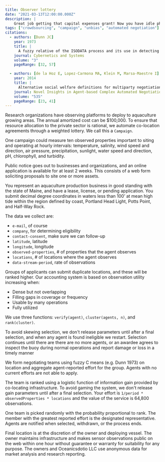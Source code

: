 ```yaml
---
title: Observer lottery
date: "2021-03-13T12:00:00.000Z"
description: |
    Great job getting that capital expenses grant! Now you have idle physical assets. Here is a pattern we like for demonstrating your largesse by automatically allocating things (buoys) to agents (sea farms). 
tags: ["crowdsourcing", "campaign", "unbias", "automated negotiation"]
citations:
  - authors: [Dunn JC]
    year: 1973
    title: |
      A fuzzy relative of the ISODATA process and its use in detecting compact well-separated clusters
    journal: Cybernetics and Systems
    volume: "3"
    pageRange: [32, 57]

  - authors: [de la Hoz E, Lopez-Carmona MA, Klein M, Marsa-Maestre I]
    year: 2014
    title: |
      Alternative social welfare definitions for multiparty negotiation protocols.
    journal: Novel Insights in Agent-based Complex Automated Negotiation, Studies in Computational Intelligence
    volume: "535"
    pageRange: [23, 41]
---
```


Research organizations have observing platforms to deploy to aquaculture growing areas. The annual amortized cost can be $100,000. To ensure that resource allocation to the private sector is rational, we automate co-location agreements through a weighted lottery. We call this a `Campaign`. 

One campaign could measure ten observed properties important to siting and operating at hourly intervals: temperature, salinity, wind speed and direction, air pressure, precipitation, sunlight, water speed and direction, pH, chlorophyll, and turbidity.

Public notice goes out to businesses and organizations, and an online application is available for at least 2 weeks. This consists of a web form soliciting proposals to site one or more assets. 

You represent an aquaculture production business in good standing with the state of Maine, and have a lease, license, or pending application. You submit decimal degree coordinates in waters less than 100’ at mean high tide within the region defined by coast, Portland Head Light, Potts Point, and Half-Way Rock. 

The data we collect are: 
- `e-mail`, of course
- `company`, for determining eligibility
- `contact-consent`, make sure we can follow-up
- `latitude`, latitude
- `longitude`, longitude
- `observed-properties`, # of properties that the agent observes
- `locations`, # of locations where the agent observes
- `data-stream-period`, rate of observations

Groups of applicants can submit duplicate locations, and these will be ranked higher. Our accounting system is based on observation utility increasing when:

- Dense but not overlapping
- Filling gaps in coverage or frequency
- Usable by many operations
- Fully utilized

We use three functions: `verify(agent)`, `cluster(agents, n)`, and `rank(cluster)`. 

To avoid skewing selection, we don't release parameters until after a final selection, and when any agent is found ineligible we restart. Selection continues until there are there are no more agents, or an awardee agrees to inspect the buoy during normal operations and report damage or loss in a timely manner

We form negotiating teams using fuzzy C means (e.g. Dunn 1973) on location and aggregate agent-reported effort for the group. Agents with no current efforts are not able to apply.

The team is ranked using a logistic function of information gain provided by co-locating infrastructure. To avoid gaming the system, we don't release gain parameters until after a final selection. Your effort is `1/period * observedProperties * locations` and the value of the service is 64,800 observations. 

One team is picked randomly with the probability proportional to rank. The member with the greatest reported effort is the designated representative. Agents are notified when selected, withdrawn, or the process ends. 

Final location is at the discretion of the owner and deploying vessel. The owner maintains infrastructure and makes sensor observations public on the web within one hour without guarantee or warranty for suitability for any purpose. The owners and Oceanicsdotio LLC use anonymous data for market analysis and research reporting.
